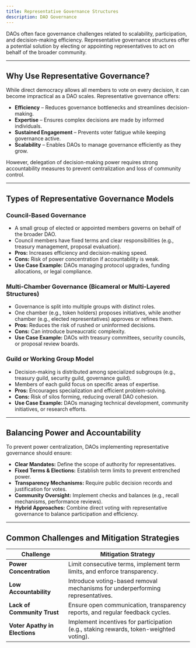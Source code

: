 ```yaml
---
title: Representative Governance Structures
description: DAO Governance
---
```


DAOs often face governance challenges related to scalability, participation, and decision-making efficiency. Representative governance structures offer a potential solution by electing or appointing representatives to act on behalf of the broader community.  

---

## **Why Use Representative Governance?**  

While direct democracy allows all members to vote on every decision, it can become impractical as a DAO scales. Representative governance offers:  

- **Efficiency** – Reduces governance bottlenecks and streamlines decision-making.  
- **Expertise** – Ensures complex decisions are made by informed individuals.  
- **Sustained Engagement** – Prevents voter fatigue while keeping governance active.  
- **Scalability** – Enables DAOs to manage governance efficiently as they grow.  

However, delegation of decision-making power requires strong accountability measures to prevent centralization and loss of community control.  

---

## **Types of Representative Governance Models**  

### **Council-Based Governance**  
- A small group of elected or appointed members governs on behalf of the broader DAO.  
- Council members have fixed terms and clear responsibilities (e.g., treasury management, proposal evaluation).  
- **Pros:** Increases efficiency and decision-making speed.  
- **Cons:** Risk of power concentration if accountability is weak.  
- **Use Case Example:** DAOs managing protocol upgrades, funding allocations, or legal compliance.  

### **Multi-Chamber Governance (Bicameral or Multi-Layered Structures)**  
- Governance is split into multiple groups with distinct roles.  
- One chamber (e.g., token holders) proposes initiatives, while another chamber (e.g., elected representatives) approves or refines them.  
- **Pros:** Reduces the risk of rushed or uninformed decisions.  
- **Cons:** Can introduce bureaucratic complexity.  
- **Use Case Example:** DAOs with treasury committees, security councils, or proposal review boards.

### **Guild or Working Group Model**  
- Decision-making is distributed among specialized subgroups (e.g., treasury guild, security guild, governance guild).  
- Members of each guild focus on specific areas of expertise.  
- **Pros:** Encourages specialization and efficient problem-solving.  
- **Cons:** Risk of silos forming, reducing overall DAO cohesion.  
- **Use Case Example:** DAOs managing technical development, community initiatives, or research efforts.  

---

## **Balancing Power and Accountability**  

To prevent power centralization, DAOs implementing representative governance should ensure:  

- **Clear Mandates:** Define the scope of authority for representatives.  
- **Fixed Terms & Elections:** Establish term limits to prevent entrenched power.  
- **Transparency Mechanisms:** Require public decision records and justification for votes.  
- **Community Oversight:** Implement checks and balances (e.g., recall mechanisms, performance reviews).  
- **Hybrid Approaches:** Combine direct voting with representative governance to balance participation and efficiency.  

---

## **Common Challenges and Mitigation Strategies**  

| **Challenge** | **Mitigation Strategy** |  
|--------------|----------------------|  
| **Power Concentration** | Limit consecutive terms, implement term limits, and enforce transparency. |  
| **Low Accountability** | Introduce voting-based removal mechanisms for underperforming representatives. |  
| **Lack of Community Trust** | Ensure open communication, transparency reports, and regular feedback cycles. |  
| **Voter Apathy in Elections** | Implement incentives for participation (e.g., staking rewards, token-weighted voting). |  

